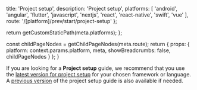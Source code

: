 
  title: 'Project setup',
  description: 'Project setup',
  platforms: [
    'android',
    'angular',
    'flutter',
    'javascript',
    'nextjs',
    'react',
    'react-native',
    'swift',
    'vue'
  ],
  route: '/[platform]/prev/start/project-setup'
};

  return getCustomStaticPath(meta.platforms);
};

  const childPageNodes = getChildPageNodes(meta.route);
  return {
    props: {
      platform: context.params.platform,
      meta,
      showBreadcrumbs: false,
      childPageNodes
    }
  };
}

<Callout info>

If you are looking for a **Project setup** guide, we recommend that you use the [latest version for project setup](/[platform]/start/project-setup/) for your chosen framework or language. A [previous version](/[platform]/prev/start/project-setup/prerequisites/) of the project setup guide is also available if needed.

</Callout>
